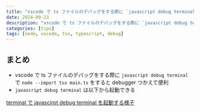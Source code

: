 ```yaml
---
title: "vscode で ts ファイルのデバッグをする際に `javascript debug terminal` で `node --import tsx main.ts` をすると便利"
date: 2024-09-23
description: "vscode で ts ファイルのデバッグをする際に `javascript debug terminal` で `node --import tsx main.ts` をすると便利"
categories: [tips]
tags: [node, vscode, tsx, typescript, debug]
---
```


## まとめ

- vscode で ts ファイルのデバッグをする際に `javascript debug terminal` で `node --import tsx main.ts` をすると debugger つかえて便利
- `javascript debug terminal` は以下から起動できる

[terminal で javascirpt debug terminal を起動する様子](./debug-with-tsx.png)
